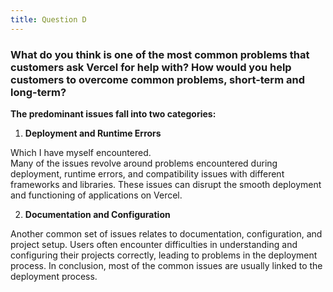 ```yaml
---
title: Question D
---
```


### What do you think is one of the most common problems that customers ask Vercel for help with? How would you help customers to overcome common problems, short-term and long-term?


**The predominant issues fall into two categories:**

1.  **Deployment and Runtime Errors**

 Which I have myself encountered.  
 Many of the issues revolve around problems encountered during deployment, runtime errors, and compatibility issues with different frameworks and libraries. These issues can disrupt the smooth deployment and functioning of applications on Vercel.

2.  **Documentation and Configuration**

 Another common set of issues relates to documentation, configuration, and project setup. Users often encounter difficulties in understanding and configuring their projects correctly, leading to problems in the deployment process.
In conclusion, most of the common issues are usually linked to the deployment process.
